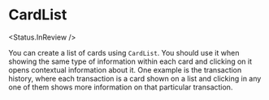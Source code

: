 
# CardList

<Status.InReview />

You can create a list of cards using `CardList`. You should use it when showing the same type of information within each card and clicking on it opens contextual information about it. One example is the transaction history, where each transaction is a card shown on a list and clicking in any one of them shows more information on that particular transaction.

<Story id="components-card-cardlist--base" />

<Props />
